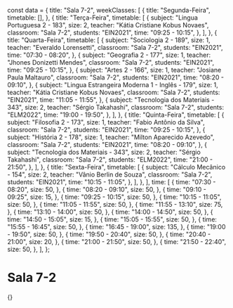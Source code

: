const data = {
  title: "Sala 7-2",
  weekClasses: [
    {
      title: "Segunda-Feira",
      timetable: [],
    },
    {
      title: "Terça-Feira",
      timetable: [
        {
          subject: "Lingua Portuguesa 2 - 183",
          size: 2,
          teacher: "Kátia Cristiane Kobus Novaes",
          classroom: "Sala 7-2",
          students: "EIN2021",
          time: "09:25 - 10:15",
        },
      ],
    },
    {
      title: "Quarta-Feira",
      timetable: [
        {
          subject: "Sociologia 2 - 189",
          size: 1,
          teacher: "Everaldo Lorensetti",
          classroom: "Sala 7-2",
          students: "EIN2021",
          time: "07:30 - 08:20",
        },
        {
          subject: "Geografia 2 - 177",
          size: 1,
          teacher: "Jhones Donizetti Mendes",
          classroom: "Sala 7-2",
          students: "EIN2021",
          time: "09:25 - 10:15",
        },
        {
          subject: "Artes 2 - 166",
          size: 1,
          teacher: "Josiane Paula Maltauro",
          classroom: "Sala 7-2",
          students: "EIN2021",
          time: "08:20 - 09:10",
        },
        {
          subject: "Lingua Estrangeira Moderna 1 - Inglês - 179",
          size: 1,
          teacher: "Kátia Cristiane Kobus Novaes",
          classroom: "Sala 7-2",
          students: "EIN2021",
          time: "11:05 - 11:55",
        },
        {
          subject: "Tecnologia dos Materiais - 343",
          size: 2,
          teacher: "Sérgio Takahashi",
          classroom: "Sala 7-2",
          students: "ELM2022",
          time: "19:00 - 19:50",
        },
      ],
    },
    {
      title: "Quinta-Feira",
      timetable: [
        {
          subject: "Filosofia 2 - 173",
          size: 1,
          teacher: "Fabio Antônio da Silva",
          classroom: "Sala 7-2",
          students: "EIN2021",
          time: "09:25 - 10:15",
        },
        {
          subject: "História 2 - 178",
          size: 1,
          teacher: "Milton Aparecido Azevedo",
          classroom: "Sala 7-2",
          students: "EIN2021",
          time: "08:20 - 09:10",
        },
        {
          subject: "Tecnologia dos Materiais - 343",
          size: 2,
          teacher: "Sérgio Takahashi",
          classroom: "Sala 7-2",
          students: "ELM2022",
          time: "21:00 - 21:50",
        },
      ],
    },
    {
      title: "Sexta-Feira",
      timetable: [
        {
          subject: "Cálculo Mecânico - 154",
          size: 2,
          teacher: "Vânio Berlin de Souza",
          classroom: "Sala 7-2",
          students: "EIN2021",
          time: "10:15 - 11:05",
        },
      ],
    },
  ],
  time: [
    {
      time: "07:30 - 08:20",
      size: 50,
    },
    {
      time: "08:20 - 09:10",
      size: 50,
    },
    {
      time: "09:10 - 09:25",
      size: 15,
    },
    {
      time: "09:25 - 10:15",
      size: 50,
    },
    {
      time: "10:15 - 11:05",
      size: 50,
    },
    {
      time: "11:05 - 11:55",
      size: 50,
    },
    {
      time: "11:55 - 13:10",
      size: 75,
    },
    {
      time: "13:10 - 14:00",
      size: 50,
    },
    {
      time: "14:00 - 14:50",
      size: 50,
    },
    {
      time: "14:50 - 15:05",
      size: 15,
    },
    {
      time: "15:05 - 15:55",
      size: 50,
    },
    {
      time: "15:55 - 16:45",
      size: 50,
    },
    {
      time: "16:45 - 19:00",
      size: 135,
    },
    {
      time: "19:00 - 19:50",
      size: 50,
    },
    {
      time: "19:50 - 20:40",
      size: 50,
    },
    {
      time: "20:40 - 21:00",
      size: 20,
    },
    {
      time: "21:00 - 21:50",
      size: 50,
    },
    {
      time: "21:50 - 22:40",
      size: 50,
    },
  ],
};

# Sala 7-2

<div>
  {<Grid title={data.title} weekClasses={data.weekClasses} time={data.time} />}
</div>

